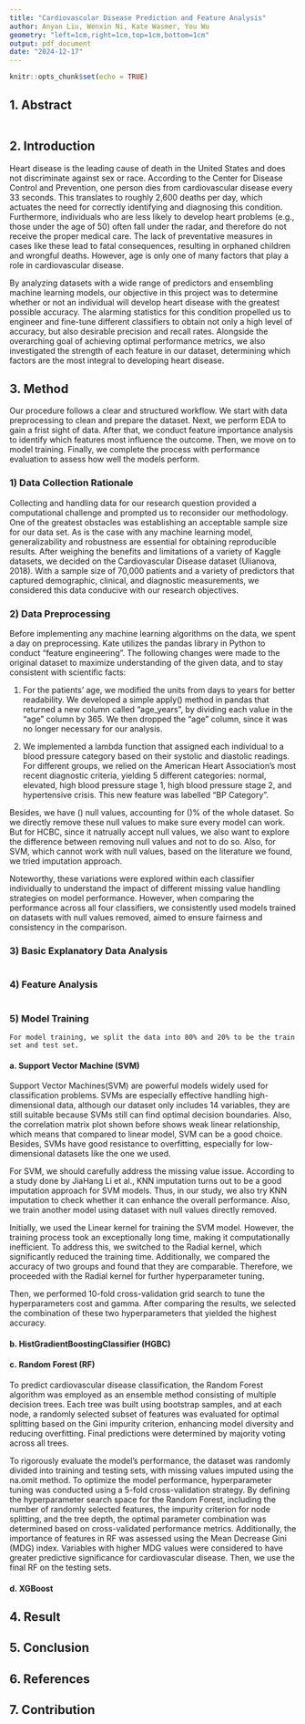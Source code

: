 ---
title: "Cardiovascular Disease Prediction and Feature Analysis"
author: Anyan Liu, Wenxin Ni, Kate Wasmer, You Wu
geometry: "left=1cm,right=1cm,top=1cm,bottom=1cm"
output: pdf_document
date: "2024-12-17"
---

```{r setup, include=FALSE}
knitr::opts_chunk$set(echo = TRUE)
```

## 1. Abstract
```{}
```
## 2. Introduction
Heart disease is the leading cause of death in the United States and does not discriminate against sex or race. According to the Center for Disease Control and Prevention, one person dies from cardiovascular disease every 33 seconds. This translates to roughly 2,600 deaths per day, which actuates the need for correctly identifying and diagnosing this condition. Furthermore, individuals who are less likely to develop heart problems (e.g., those under the age of 50) often fall under the radar, and therefore do not receive the proper medical care. The lack of preventative measures in cases like these lead to fatal consequences, resulting in orphaned children and wrongful deaths. However, age is only one of many factors that play a role in cardiovascular disease.

By analyzing datasets with a wide range of predictors and ensembling machine learning models, our objective in this project was to determine whether or not an individual will develop heart disease with the greatest possible accuracy. The alarming statistics for this condition propelled us to engineer and fine-tune different classifiers to obtain not only a high level of accuracy, but also desirable precision and recall rates. Alongside the overarching goal of achieving optimal performance metrics, we also investigated the strength of each feature in our dataset, determining which factors are the most integral to developing heart disease.

## 3. Method
Our procedure follows a clear and structured workflow. We start with data preprocessing to clean and prepare the dataset. Next, we perform EDA to gain a frist sight of data. After that, we conduct feature importance analysis to identify which features most influence the outcome. Then, we move on to model training. Finally, we complete the process with performance evaluation to assess how well the models perform. 

### 1) Data Collection Rationale
Collecting and handling data for our research question provided a computational challenge and prompted us to reconsider our methodology. One of the greatest obstacles was establishing an acceptable sample size for our data set. As is the case with any machine learning model, generalizability and robustness are essential for obtaining reproducible results. After weighing the benefits and limitations of a variety of Kaggle datasets, we decided on the Cardiovascular Disease dataset (Ulianova, 2018). With a sample size of 70,000 patients and a variety of predictors that captured demographic, clinical, and diagnostic measurements, we considered this data conducive with our research objectives.

### 2) Data Preprocessing

Before implementing any machine learning algorithms on the data, we spent a day on preprocessing. Kate utilizes the pandas library in Python to conduct “feature engineering”. The following changes were made to the original dataset to maximize understanding of the given data, and to stay consistent with scientific facts:

1. For the patients’ age, we modified the units from days to years for better readability. We developed a simple apply() method in pandas that returned a new column called “age_years”, by dividing each value in the “age” column by 365.  We then dropped the “age” column, since it was no longer necessary for our analysis.

2. We implemented a lambda function that assigned each individual to a blood pressure category based on their systolic and diastolic readings. For different groups, we relied on the American Heart Association’s most recent diagnostic criteria, yielding 5 different categories: normal, elevated, high blood pressure stage 1, high blood pressure stage 2, and hypertensive crisis. This new feature was labelled “BP Category”.

Besides, we have () null values, accounting for ()% of the whole dataset. So we directly remove these null values to make sure every model can work. But for HCBC, since it natrually accept null values, we also want to explore the difference between removing null values and not to do so. Also, for SVM, which cannot work with null values, based on the literature we found, we tried imputation approach. 

Noteworthy, these variations were explored within each classifier individually to understand the impact of different missing value handling strategies on model performance. However, when comparing the performance across all four classifiers, we consistently used models trained on datasets with null values removed, aimed to ensure fairness and consistency in the comparison.

### 3) Basic Explanatory Data Analysis
```{}

```
### 4) Feature Analysis
```{}

```
### 5) Model Training
```{}
For model training, we split the data into 80% and 20% to be the train set and test set.
```
#### a. Support Vector Machine (SVM)

Support Vector Machines(SVM) are powerful models widely used for classification problems. SVMs are especially effective handling high-dimensional data, although our dataset only includes 14 variables, they are still suitable because SVMs still can find optimal decision boundaries. Also, the correlation matrix plot shown before shows weak linear relationship, which means that compared to linear model, SVM can be a good choice. Besides, SVMs have good resistance to overfitting, especially for low-dimensional datasets like the one we used.

For SVM, we should carefully address the missing value issue. According to a study done by JiaHang Li et al., KNN imputation turns out to be a good imputation approach for SVM models. Thus, in our study, we also try KNN imputation to check whether it can enhance the overall performance. Also, we train another model using dataset with null values directly removed.

Initially, we used the Linear kernel for training the SVM model. However, the training process took an exceptionally long time, making it computationally inefficient. To address this, we switched to the Radial kernel, which significantly reduced the training time. Additionally, we compared the accuracy of two groups and found that they are comparable. Therefore, we proceeded with the Radial kernel for further hyperparameter tuning.

Then, we performed 10-fold cross-validation grid search to tune the hyperparameters cost and gamma. After comparing the results, we selected the combination of these two hyperparameters that yielded the highest accuracy.

#### b. HistGradientBoostingClassifier (HGBC)

#### c. Random Forest (RF)

To predict cardiovascular disease classification, the Random Forest algorithm was employed as an ensemble method consisting of multiple decision trees. Each tree was built using bootstrap samples, and at each node, a randomly selected subset of features was evaluated for optimal splitting based on the Gini impurity criterion, enhancing model diversity and reducing overfitting. Final predictions were determined by majority voting across all trees.

To rigorously evaluate the model's performance, the dataset was randomly divided into training and testing sets, with missing values imputed using the na.omit method. To optimize the model performance, hyperparameter tuning was conducted using a 5-fold cross-validation strategy. By defining the hyperparameter search space for the Random Forest, including the number of randomly selected features, the impurity criterion for node splitting, and the tree depth, the optimal parameter combination was determined based on cross-validated performance metrics. Additionally, the importance of  features in RF was assessed using the Mean Decrease Gini (MDG) index. Variables with higher MDG values were considered to have greater predictive significance for cardiovascular disease. Then, we use the final RF on the testing sets.


#### d. XGBoost


## 4. Result

## 5. Conclusion

## 6. References

## 7. Contribution

